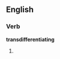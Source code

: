 ==English==

===Verb===
'''transdifferentiating'''

# {{present participle of|[[transdifferentiate]]}}